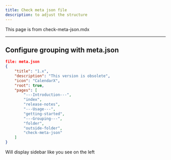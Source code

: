 ```yaml
---
title: Check meta json file
description: to adjust the structure
---
```


This page is from check-meta-json.mdx

----------------------------------------------------------------

## Configure grouping with meta.json
```json 
file: meta.json
{
	"title": "1.x",
	"description": "This version is obsolete",
	"icon": "CalendarX",
	"root": true,
	"pages": [
		"---Introduction---",
		"index",
		"release-notes",
		"---Usage---",
		"getting-started",
		"---Grouping---",
		"folder",
		"outside-folder",
		"check-meta-json"
	]
}
```

Will display sidebar like you see on the left
